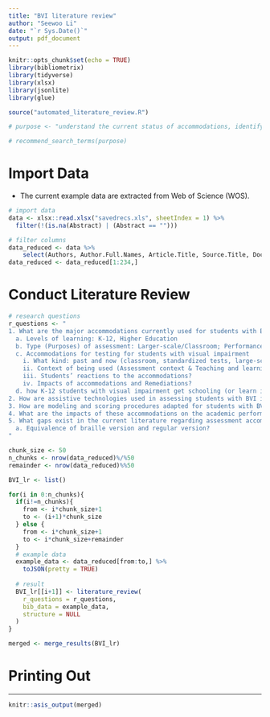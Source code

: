 ```yaml
---
title: "BVI literature review"
author: "Seewoo Li"
date: "`r Sys.Date()`"
output: pdf_document
---
```


```r
knitr::opts_chunk$set(echo = TRUE)
library(bibliometrix)
library(tidyverse)
library(xlsx)
library(jsonlite)
library(glue)

source("automated_literature_review.R")
```


<!-- # Ask GPT to Recommend Search Terms -->


```r
# purpose <- "understand the current status of accommodations, identify gaps, and highlight effective practices and policies for the students with blindness and visual impairments"

# recommend_search_terms(purpose)
```


# Import Data

- The current example data are extracted from Web of Science (WOS).

```r
# import data
data <- xlsx::read.xlsx("savedrecs.xls", sheetIndex = 1) %>% 
  filter(!(is.na(Abstract) | (Abstract == "")))

# filter columns
data_reduced <- data %>% 
    select(Authors, Author.Full.Names, Article.Title, Source.Title, Document.Type, Conference.Title, Conference.Date, Conference.Location, Author.Keywords, Abstract, Affiliations, Publisher, Publication.Date, Publication.Year, Volume, Issue, Start.Page, End.Page)
data_reduced <- data_reduced[1:234,]
```


# Conduct Literature Review



```r
# research questions
r_questions <- "
1. What are the major accommodations currently used for students with BVI in classroom settings and large-scale assessments?
  a. Levels of learning: K-12, Higher Education
  b. Type (Purposes) of assessment: Larger-scale/Classroom; Performance/Aptitude
  c. Accommodations for testing for students with visual impairment
    i. What kind: past and now (classroom, standardized tests, large-scale tests)
    ii. Context of being used (Assessment context & Teaching and learning context)
    iii. Students’ reactions to the accommodations?
    iv. Impacts of accommodations and Remediations?
  d. how K-12 students with visual impairment get schooling (or learn in schools) in the United States)
2. How are assistive technologies used in assessing students with BVI in different contexts?
3. How are modeling and scoring procedures adapted for students with BVI in different contexts?
4. What are the impacts of these accommodations on the academic performance and assessment experiences of students with BVI?
5. What gaps exist in the current literature regarding assessment accommodations for students with BVI?
  a. Equivalence of braille version and regular version?
"
```

```r
chunk_size <- 50
n_chunks <- nrow(data_reduced)%/%50
remainder <- nrow(data_reduced)%%50

BVI_lr <- list()

for(i in 0:n_chunks){
  if(i!=n_chunks){
    from <- i*chunk_size+1
    to <- (i+1)*chunk_size  
  } else {
    from <- i*chunk_size+1
    to <- i*chunk_size+remainder
  }
  # example data
  example_data <- data_reduced[from:to,] %>% 
    toJSON(pretty = TRUE)
  
  # result
  BVI_lr[[i+1]] <- literature_review(
    r_questions = r_questions,
    bib_data = example_data,
    structure = NULL
  )
}
```

```r
merged <- merge_results(BVI_lr)
```



# Printing Out

---

```r
knitr::asis_output(merged)
```

